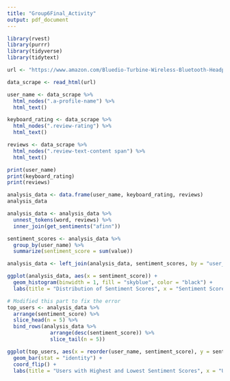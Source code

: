 ```yaml
---
title: "Group6Final_Activity"
output: pdf_document
---
```


```r
library(rvest)
library(purrr)
library(tidyverse)
library(tidytext)

url <- "https://www.amazon.com/Bluedio-Turbine-Wireless-Bluetooth-Headphones/dp/B00LA58P0Q/ref=cm_cr_arp_d_product_top?ie=UTF8&th=1"

data_scrape <- read_html(url)

user_name <- data_scrape %>%
  html_nodes(".a-profile-name") %>%
  html_text()

keyboard_rating <- data_scrape %>%
  html_nodes(".review-rating") %>%
  html_text()

reviews <- data_scrape %>%
  html_nodes(".review-text-content span") %>%
  html_text()

print(user_name)
print(keyboard_rating)
print(reviews)

analysis_data <- data.frame(user_name, keyboard_rating, reviews)
analysis_data

analysis_data <- analysis_data %>%
  unnest_tokens(word, reviews) %>%
  inner_join(get_sentiments("afinn"))

sentiment_scores <- analysis_data %>%
  group_by(user_name) %>%
  summarize(sentiment_score = sum(value))

analysis_data <- left_join(analysis_data, sentiment_scores, by = "user_name")

ggplot(analysis_data, aes(x = sentiment_score)) +
  geom_histogram(binwidth = 1, fill = "skyblue", color = "black") +
  labs(title = "Distribution of Sentiment Scores", x = "Sentiment Score", y = "Frequency")

# Modified this part to fix the error
top_users <- analysis_data %>%
  arrange(sentiment_score) %>%
  slice_head(n = 5) %>%
  bind_rows(analysis_data %>%
              arrange(desc(sentiment_score)) %>%
              slice_tail(n = 5))

ggplot(top_users, aes(x = reorder(user_name, sentiment_score), y = sentiment_score, fill = user_name)) +
  geom_bar(stat = "identity") +
  coord_flip() +
  labs(title = "Users with Highest and Lowest Sentiment Scores", x = "User", y = "Sentiment Score")
```